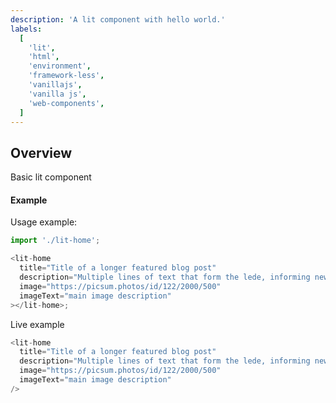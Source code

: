```yaml
---
description: 'A lit component with hello world.'
labels:
  [
    'lit',
    'html',
    'environment',
    'framework-less',
    'vanillajs',
    'vanilla js',
    'web-components',
  ]
---
```



## Overview

Basic lit component

#### Example

Usage example:

```js
import './lit-home';

<lit-home
  title="Title of a longer featured blog post"
  description="Multiple lines of text that form the lede, informing new readers quickly and efficiently about what's most interesting in this post's contents."
  image="https://picsum.photos/id/122/2000/500"
  imageText="main image description"
></lit-home>;
```

Live example

```js live=true
<lit-home
  title="Title of a longer featured blog post"
  description="Multiple lines of text that form the lede, informing new readers quickly and efficiently about what's most interesting in this post's contents."
  image="https://picsum.photos/id/122/2000/500"
  imageText="main image description"
/>
```
